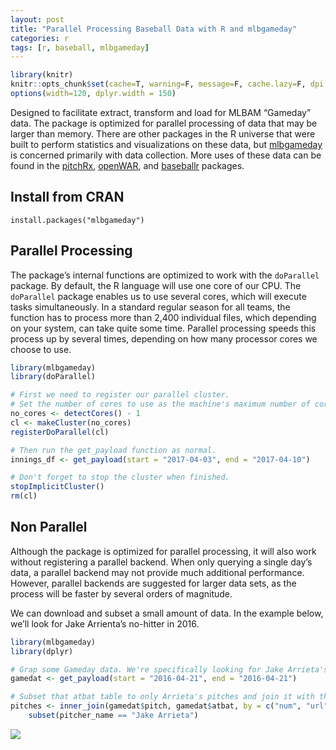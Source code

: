 ```yaml
---
layout: post
title: "Parallel Processing Baseball Data with R and mlbgameday"
categories: r
tags: [r, baseball, mlbgameday]
---
```


```r
library(knitr)
knitr::opts_chunk$set(cache=T, warning=F, message=F, cache.lazy=F, dpi = 180)
options(width=120, dplyr.width = 150)
```

Designed to facilitate extract, transform and load for MLBAM “Gameday” data. The package is optimized for parallel processing of data that may be larger than memory. There are other packages in the R universe that were built to perform statistics and visualizations on these data, but [mlbgameday](https://github.com/keberwein/mlbgameday) is concerned primarily with data collection. More uses of these data can be found in the [pitchRx](https://github.com/cpsievert/pitchRx), [openWAR](https://github.com/beanumber/openWAR), and [baseballr](https://github.com/BillPetti/baseballr) packages.

## Install from CRAN

`install.packages("mlbgameday")`

## Parallel Processing

The package's internal functions are optimized to work with the `doParallel` package. By default, the R language will use one core of our CPU. The `doParallel` package enables us to use several cores, which will execute tasks simultaneously. In a standard regular season for all teams, the function has to process more than 2,400 individual files, which depending on your system, can take quite some time. Parallel processing speeds this process up by several times, depending on how many processor cores we choose to use.

```r
library(mlbgameday)
library(doParallel)

# First we need to register our parallel cluster.
# Set the number of cores to use as the machine's maximum number of cores minus 1 for background processes.
no_cores <- detectCores() - 1
cl <- makeCluster(no_cores)  
registerDoParallel(cl)

# Then run the get_payload function as normal.
innings_df <- get_payload(start = "2017-04-03", end = "2017-04-10")

# Don't forget to stop the cluster when finished.
stopImplicitCluster()
rm(cl)
```

## Non Parallel

Although the package is optimized for parallel processing, it will also work without registering a parallel backend. When only querying a single day's data, a parallel backend may not provide much additional performance. However, parallel backends are suggested for larger data sets, as the process will be faster by several orders of magnitude.

We can download and subset a small amount of data. In the example below, we'll look for Jake Arrienta's no-hitter in 2016.

```r
library(mlbgameday)
library(dplyr)

# Grap some Gameday data. We're specifically looking for Jake Arrieta's no-hitter.
gamedat <- get_payload(start = "2016-04-21", end = "2016-04-21")

# Subset that atbat table to only Arrieta's pitches and join it with the pitch table.
pitches <- inner_join(gamedat$pitch, gamedat$atbat, by = c("num", "url")) %>%
    subset(pitcher_name == "Jake Arrieta")
```

![](https://raw.githubusercontent.com/keberwein/mlbgameday/master/man/figures/mlbgameday_hex.png)